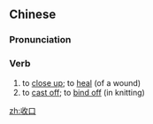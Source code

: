 ==Chinese==
{{zh-forms}}

===Pronunciation===
{{zh-pron
|m=shōukǒu
|c=sau1 hau2
|mn=qz,xm,zz:siu-kháu
|cat=v
}}

===Verb===
{{zh-verb}}

# to [[close up]]; to [[heal]] (of a wound)
# to [[cast off]]; to [[bind off]] (in knitting)

[[zh:收口]]